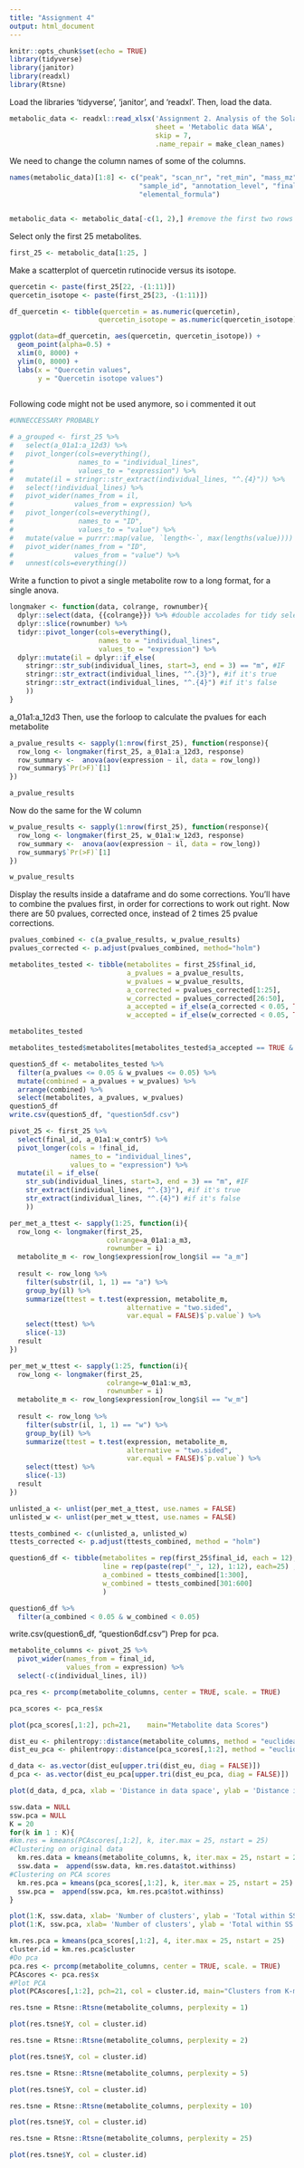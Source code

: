 ---
title: "Assignment 4"
output: html_document
---

```{r setup, include=FALSE}
knitr::opts_chunk$set(echo = TRUE)
library(tidyverse)
library(janitor)
library(readxl)
library(Rtsne)
```

Load the libraries 'tidyverse', 'janitor', and 'readxl'. Then, load the data.
```{r datareading}
metabolic_data <- readxl::read_xlsx('Assignment 2. Analysis of the Solanum chmielewskii IL population.xlsx',
                                    sheet = 'Metabolic data W&A',
                                    skip = 7,
                                    .name_repair = make_clean_names)

```

We need to change the column names of some of the columns.

```{r}
names(metabolic_data)[1:8] <- c("peak", "scan_nr", "ret_min", "mass_mz", 
                                "sample_id", "annotation_level", "final_id",
                                "elemental_formula")


metabolic_data <- metabolic_data[-c(1, 2),] #remove the first two rows
```

Select only the first 25 metabolites.

```{r}
first_25 <- metabolic_data[1:25, ]
```

Make a scatterplot of quercetin rutinocide versus its isotope.

```{r}

quercetin <- paste(first_25[22, -(1:11)])
quercetin_isotope <- paste(first_25[23, -(1:11)])

df_quercetin <- tibble(quercetin = as.numeric(quercetin),
                      quercetin_isotope = as.numeric(quercetin_isotope))

ggplot(data=df_quercetin, aes(quercetin, quercetin_isotope)) +
  geom_point(alpha=0.5) +
  xlim(0, 8000) +
  ylim(0, 8000) +
  labs(x = "Quercetin values",
       y = "Quercetin isotope values")
  

```


Following code might not be used anymore, so i commented it out
```{r}
#UNNECCESSARY PROBABLY

# a_grouped <- first_25 %>% 
#   select(a_01a1:a_12d3) %>% 
#   pivot_longer(cols=everything(),
#                names_to = "individual_lines",
#                values_to = "expression") %>% 
#   mutate(il = stringr::str_extract(individual_lines, "^.{4}")) %>%
#   select(!individual_lines) %>%
#   pivot_wider(names_from = il,
#               values_from = expression) %>%
#   pivot_longer(cols=everything(),
#                names_to = "ID",
#                values_to = "value") %>% 
#   mutate(value = purrr::map(value, `length<-`, max(lengths(value)))) %>% #Magic line that adds NA to vectors to make them equal lengths
#   pivot_wider(names_from = "ID",
#               values_from = "value") %>% 
#   unnest(cols=everything())
```

Write a function to pivot a single metabolite row to a long format, for a single anova.


```{r}
longmaker <- function(data, colrange, rownumber){
  dplyr::select(data, {{colrange}}) %>% #double accolades for tidy selection
  dplyr::slice(rownumber) %>% 
  tidyr::pivot_longer(cols=everything(),
                      names_to = "individual_lines",
                      values_to = "expression") %>% 
  dplyr::mutate(il = dplyr::if_else(
    stringr::str_sub(individual_lines, start=3, end = 3) == "m", #IF
    stringr::str_extract(individual_lines, "^.{3}"), #if it's true
    stringr::str_extract(individual_lines, "^.{4}") #if it's false
    ))
}
```

a_01a1:a_12d3
Then, use the forloop to calculate the pvalues for each metabolite



```{r}
a_pvalue_results <- sapply(1:nrow(first_25), function(response){
  row_long <- longmaker(first_25, a_01a1:a_12d3, response)
  row_summary <-  anova(aov(expression ~ il, data = row_long))
  row_summary$`Pr(>F)`[1]
})

a_pvalue_results
```
Now do the same for the W column
```{r}
w_pvalue_results <- sapply(1:nrow(first_25), function(response){
  row_long <- longmaker(first_25, w_01a1:w_12d3, response)
  row_summary <-  anova(aov(expression ~ il, data = row_long))
  row_summary$`Pr(>F)`[1]
})

w_pvalue_results
```

Display the results inside a dataframe and do some corrections. You'll have to combine the pvalues first, in order for corrections to work out right. Now there are 50 pvalues, corrected once, instead of 2 times 25 pvalue corrections.

```{r}
pvalues_combined <- c(a_pvalue_results, w_pvalue_results)
pvalues_corrected <- p.adjust(pvalues_combined, method="holm")

metabolites_tested <- tibble(metabolites = first_25$final_id,
                             a_pvalues = a_pvalue_results,
                             w_pvalues = w_pvalue_results,
                             a_corrected = pvalues_corrected[1:25],
                             w_corrected = pvalues_corrected[26:50],
                             a_accepted = if_else(a_corrected < 0.05, TRUE, FALSE),
                             w_accepted = if_else(w_corrected < 0.05, TRUE, FALSE))

metabolites_tested
```

```{r}
metabolites_tested$metabolites[metabolites_tested$a_accepted == TRUE & metabolites_tested$w_accepted == TRUE]
```
```{r}
question5_df <- metabolites_tested %>%
  filter(a_pvalues <= 0.05 & w_pvalues <= 0.05) %>%
  mutate(combined = a_pvalues + w_pvalues) %>%
  arrange(combined) %>%
  select(metabolites, a_pvalues, w_pvalues)
question5_df
write.csv(question5_df, "question5df.csv")
```

```{r}
pivot_25 <- first_25 %>% 
  select(final_id, a_01a1:w_contr5) %>% 
  pivot_longer(cols = !final_id,
               names_to = "individual_lines",
               values_to = "expression") %>% 
  mutate(il = if_else(
    str_sub(individual_lines, start=3, end = 3) == "m", #IF
    str_extract(individual_lines, "^.{3}"), #if it's true
    str_extract(individual_lines, "^.{4}") #if it's false
    ))
```


```{r}

per_met_a_ttest <- sapply(1:25, function(i){
  row_long <- longmaker(first_25, 
                        colrange=a_01a1:a_m3,
                        rownumber = i)
  metabolite_m <- row_long$expression[row_long$il == "a_m"]
  
  result <- row_long %>% 
    filter(substr(il, 1, 1) == "a") %>% 
    group_by(il) %>% 
    summarize(ttest = t.test(expression, metabolite_m, 
                             alternative = "two.sided",
                             var.equal = FALSE)$`p.value`) %>% 
    select(ttest) %>% 
    slice(-13)
  result
})  

```


```{r}
per_met_w_ttest <- sapply(1:25, function(i){
  row_long <- longmaker(first_25, 
                        colrange=w_01a1:w_m3,
                        rownumber = i)
  metabolite_m <- row_long$expression[row_long$il == "w_m"]
  
  result <- row_long %>% 
    filter(substr(il, 1, 1) == "w") %>% 
    group_by(il) %>% 
    summarize(ttest = t.test(expression, metabolite_m, 
                             alternative = "two.sided",
                             var.equal = FALSE)$`p.value`) %>% 
    select(ttest) %>% 
    slice(-13)
  result
})  
```


```{r}
unlisted_a <- unlist(per_met_a_ttest, use.names = FALSE)
unlisted_w <- unlist(per_met_w_ttest, use.names = FALSE)

ttests_combined <- c(unlisted_a, unlisted_w)
ttests_corrected <- p.adjust(ttests_combined, method = "holm")

```



```{r}
question6_df <- tibble(metabolites = rep(first_25$final_id, each = 12),
                       line = rep(paste(rep("_", 12), 1:12), each=25) ,
                       a_combined = ttests_combined[1:300],
                       w_combined = ttests_combined[301:600]
                       )
```


```{r}
question6_df %>% 
  filter(a_combined < 0.05 & w_combined < 0.05) 

```
write.csv(question6_df, "question6df.csv")
Prep for pca.

```{r}
metabolite_columns <- pivot_25 %>% 
  pivot_wider(names_from = final_id,
              values_from = expression) %>% 
  select(-c(individual_lines, il))
```


```{r}
pca_res <- prcomp(metabolite_columns, center = TRUE, scale. = TRUE)
```


```{r}
pca_scores <- pca_res$x
```

```{r}
plot(pca_scores[,1:2], pch=21,    main="Metabolite data Scores")
```

```{r}
dist_eu <- philentropy::distance(metabolite_columns, method = "euclidean")
dist_eu_pca <- philentropy::distance(pca_scores[,1:2], method = "euclidean")
```

```{r}
d_data <- as.vector(dist_eu[upper.tri(dist_eu, diag = FALSE)])
d_pca <- as.vector(dist_eu_pca[upper.tri(dist_eu_pca, diag = FALSE)])

plot(d_data, d_pca, xlab = 'Distance in data space', ylab = 'Distance in PCA space' )
```

```{r}
ssw.data = NULL
ssw.pca = NULL
K = 20
for(k in 1 : K){
#km.res = kmeans(PCAscores[,1:2], k, iter.max = 25, nstart = 25)
#Clustering on original data
  km.res.data = kmeans(metabolite_columns, k, iter.max = 25, nstart = 25)
  ssw.data =  append(ssw.data, km.res.data$tot.withinss)
#Clustering on PCA scores
  km.res.pca = kmeans(pca_scores[,1:2], k, iter.max = 25, nstart = 25)
  ssw.pca =  append(ssw.pca, km.res.pca$tot.withinss)
}

```

```{r}
plot(1:K, ssw.data, xlab= 'Number of clusters', ylab = 'Total within SS',main = 'Clustering on original data space')
plot(1:K, ssw.pca, xlab= 'Number of clusters', ylab = 'Total within SS',main = 'Clustering on 2-D PCA space')

```



```{r}
km.res.pca = kmeans(pca_scores[,1:2], 4, iter.max = 25, nstart = 25)
cluster.id = km.res.pca$cluster
#Do pca 
pca.res <- prcomp(metabolite_columns, center = TRUE, scale. = TRUE)
PCAscores <- pca.res$x
#Plot PCA 
plot(PCAscores[,1:2], pch=21, col = cluster.id, main="Clusters from K-means clustering")

```




```{r}
res.tsne = Rtsne::Rtsne(metabolite_columns, perplexity = 1)

plot(res.tsne$Y, col = cluster.id)

```


```{r}
res.tsne = Rtsne::Rtsne(metabolite_columns, perplexity = 2)

plot(res.tsne$Y, col = cluster.id)
```




```{r}
res.tsne = Rtsne::Rtsne(metabolite_columns, perplexity = 5)

plot(res.tsne$Y, col = cluster.id)
```

```{r}
res.tsne = Rtsne::Rtsne(metabolite_columns, perplexity = 10)

plot(res.tsne$Y, col = cluster.id)
```


```{r}
res.tsne = Rtsne::Rtsne(metabolite_columns, perplexity = 25)

plot(res.tsne$Y, col = cluster.id)
```



```{r}

```
















